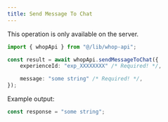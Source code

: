 ```yaml
---
title: Send Message To Chat
---
```

<Note>This operation is only available on the server.</Note>
```typescript
import { whopApi } from "@/lib/whop-api";

const result = await whopApi.sendMessageToChat({
	experienceId: "exp_XXXXXXXX" /* Required! */,

	message: "some string" /* Required! */,
});

```

Example output:

```typescript
const response = "some string";

```
